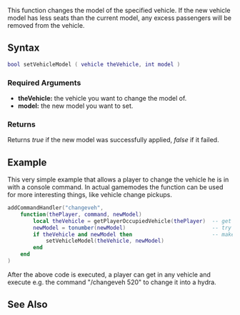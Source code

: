 {{Server client function}}

{{Deprecated|setElementModel}}
This function changes the model of the specified vehicle. If the new vehicle model has less seats than the current model, any excess passengers will be removed from the vehicle.

==Syntax==
<syntaxhighlight lang="lua">
bool setVehicleModel ( vehicle theVehicle, int model )
</syntaxhighlight>

===Required Arguments===
*'''theVehicle:''' the vehicle you want to change the model of.
*'''model:''' the new model you want to set.

===Returns===
Returns ''true'' if the new model was successfully applied, ''false'' if it failed.

==Example==
This very simple example that allows a player to change the vehicle he is in with a console command. In actual gamemodes the function can be used for more interesting things, like vehicle change pickups.
<section class="server" name="Server" show="true">
<syntaxhighlight lang="lua">
addCommandHandler("changeveh",
    function(thePlayer, command, newModel)
        local theVehicle = getPlayerOccupiedVehicle(thePlayer)  -- get the vehicle the player is in
        newModel = tonumber(newModel)                           -- try to convert the string argument to a number
        if theVehicle and newModel then                         -- make sure the player is in a vehicle and specified a number
            setVehicleModel(theVehicle, newModel)
        end
    end
)
</syntaxhighlight>
</section>
After the above code is executed, a player can get in any vehicle and execute e.g. the command "/changeveh 520" to change it into a hydra.

==See Also==
{{Vehicle functions}}
